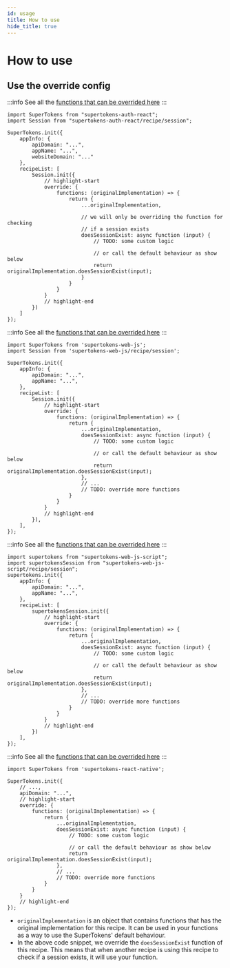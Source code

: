 ```yaml
---
id: usage
title: How to use
hide_title: true
---
```


# How to use

## Use the override config


<FrontendSDKTabs>
<TabItem value="reactjs">

:::info
See all the [functions that can be overrided here](https://supertokens.com/docs/auth-react/modules/recipe_session.html#RecipeInterface)
:::

```tsx
import SuperTokens from "supertokens-auth-react";
import Session from "supertokens-auth-react/recipe/session";

SuperTokens.init({
    appInfo: {
        apiDomain: "...",
        appName: "...",
        websiteDomain: "..."
    },
    recipeList: [
        Session.init({
            // highlight-start
            override: {
                functions: (originalImplementation) => {
                    return {
                        ...originalImplementation,

                        // we will only be overriding the function for checking
                        // if a session exists
                        doesSessionExist: async function (input) {
                            // TODO: some custom logic

                            // or call the default behaviour as show below
                            return originalImplementation.doesSessionExist(input);
                        }
                    }
                }
            }
            // highlight-end 
        })
    ]
});
```
</TabItem>

<TabItem value="vanillajs">
<NpmOrScriptTabs>
<TabItem value="npm">

:::info
See all the [functions that can be overrided here](https://supertokens.com/docs/website/modules.html#RecipeInterface)
:::

```tsx
import SuperTokens from 'supertokens-web-js';
import Session from 'supertokens-web-js/recipe/session';

SuperTokens.init({
    appInfo: {
        apiDomain: "...",
        appName: "...",
    },
    recipeList: [
        Session.init({
            // highlight-start
            override: {
                functions: (originalImplementation) => {
                    return {
                        ...originalImplementation,
                        doesSessionExist: async function (input) {
                            // TODO: some custom logic

                            // or call the default behaviour as show below
                            return originalImplementation.doesSessionExist(input);
                        },
                        // ...
                        // TODO: override more functions
                    }
                }
            }
            // highlight-end
        }),
    ],
});
```

</TabItem>
<TabItem value="script">

:::info
See all the [functions that can be overrided here](https://supertokens.com/docs/website/modules.html#RecipeInterface)
:::

```tsx
import supertokens from "supertokens-web-js-script";
import supertokensSession from "supertokens-web-js-script/recipe/session";
supertokens.init({
    appInfo: {
        apiDomain: "...",
        appName: "...",
    },
    recipeList: [
        supertokensSession.init({
            // highlight-start
            override: {
                functions: (originalImplementation) => {
                    return {
                        ...originalImplementation,
                        doesSessionExist: async function (input) {
                            // TODO: some custom logic

                            // or call the default behaviour as show below
                            return originalImplementation.doesSessionExist(input);
                        },
                        // ...
                        // TODO: override more functions
                    }
                }
            }
            // highlight-end
        })
    ],
});
```

</TabItem>
</NpmOrScriptTabs>
</TabItem>
<TabItem value="react-native">

:::info
See all the [functions that can be overrided here](https://supertokens.com/docs/react-native/modules.html#RecipeInterface)
:::

```tsx
import SuperTokens from 'supertokens-react-native';

SuperTokens.init({
    // ...,
    apiDomain: "...",
    // highlight-start
    override: {
        functions: (originalImplementation) => {
            return {
                ...originalImplementation,
                doesSessionExist: async function (input) {
                    // TODO: some custom logic

                    // or call the default behaviour as show below
                    return originalImplementation.doesSessionExist(input);
                },
                // ...
                // TODO: override more functions
            }
        }
    }
    // highlight-end
});
```
</TabItem>
</FrontendSDKTabs>

- `originalImplementation` is an object that contains functions that has the original implementation for this recipe. It can be used in your functions as a way to use the SuperTokens' default behaviour.
- In the above code snippet, we override the `doesSessionExist` function of this recipe. This means that when another recipe is using this recipe to check if a session exists, it will use your function.